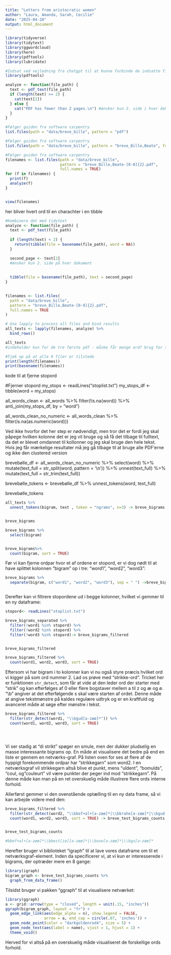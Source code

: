 ---
title: "Letters from aristocratic women"
author: "Laura, Amanda, Sarah, Cecilie"
date: "2025-04-28"
output: html_document
---


```{r, message=FALSE}

library(tidyverse)
library(tidytext)
library(ggwordcloud)
library(here)
library(pdftools)
library(lubridate)


```
```{r}

#Indsat ved vejledning fra chatgpt til at kunne forbinde de indsatte filer til at kunne anvende funktionen "analyze()"
library(pdftools)

analyze <- function(file_path) {
  text <- pdf_text(file_path)
  if (length(text) >= 2) {
    cat(text[2])
  } else {
    cat("PDF has fewer than 2 pages.\n") #ønsker kun 2. side i hver dokument
  }
}
```



```{r}
#Følger guiden fra software carpentry 
list.files(path = "data/breve_bille", pattern = "pdf")
```
```{r}
#Følger guiden fra software carpentry 
list.files(path = "data/breve_bille", pattern = "breve_Bille,Beate", full.names = TRUE)
```
```{r}
#Følger guiden fra software carpentry 
filenames <- list.files(path = "data/breve_bille",  
                        pattern = "breve_Bille,Beate-[0-8]{2}.pdf",
                        full.names = TRUE)
for (f in filenames) {
  print(f)
  analyze(f)
}


view(filenames)
```
her bliver hvert ord til en charachter i en tibble

```{r}
#Kombinere det med tidytext
analyze <- function(file_path) {
  text <- pdf_text(file_path)
  
  if (length(text) < 2) {
    return(tibble(file = basename(file_path), word = NA))
  }

  second_page <- text[2]
  #ønsker kun 2. side på hver dokument
  
    
  tibble(file = basename(file_path), text = second_page)
}
  

```
  
```{r}

filenames <- list.files(
  path = "data/breve_bille",  
  pattern = "breve_Bille,Beate-[0-9]{2}.pdf",
  full.names = TRUE
)

# Use lapply to process all files and bind results
all_texts <- lapply(filenames, analyze) %>%
  bind_rows()

all_texts
#indeholder kun for de tre første pdf - måske får mange ord? brug for troubleshooting
```



```{r}
#Tjek op på at alle 9 filer er tilstede 
print(length(filenames)) 
print(basename(filenames))
```
kode til at fjerne stopord

#Fjerner stopord 
my_stops <- readLines("stoplist.txt")
my_stops_df <- tibble(word = my_stops)

all_words_clean <- all_words %>%
  filter(!is.na(word)) %>%
  anti_join(my_stops_df, by = "word")

all_words_clean_no_numeric <- all_words_clean %>% 
  filter(is.na(as.numeric(word)))



Ved ikke hvorfor det her step er nødvendigt, men tror det er fordi jeg skal påpege hvilken kolonne det er jeg vil bruge og så få det tilbage til fulltext, da det er blevet omdannet til kollonner og jeg skal bruge den hele tekst. Hvis jeg får mærkelige resultater må jeg gå tilbage til at bruge alle PDF'erne og ikke den clustered version


brevebølle_df <- all_words_clean_no_numeric %>%
  select(word) %>%
  mutate(text_full = str_split(word, pattern = '\\n')) %>%
  unnest(text_full) %>%
  mutate(text_full = str_trim(text_full))

brevebølle_tokens <- brevebølle_df %>%
  unnest_tokens(word, text_full)

brevebølle_tokens


```{r inddeler i bigram}
all_texts %>% 
  unnest_tokens(bigram, text , token = "ngrams", n=3) -> breve_bigrams


breve_bigrams

```


```{r tæller bigrams}

breve_bigrams %>% 
  select(bigram)


breve_bigrams%>% 
  count(bigram, sort = TRUE)


```

Før vi kan fjerne ordpar hvor et af ordene er stopord, er vi dog nødt til at have splittet kolonnen "bigram" op i tre: "word1", "word2", "word3":


```{r }


breve_bigrams %>% 
  separate(bigram, c("word1", "word2", "word3"), sep = " ") ->breve_bigrams_separated



```


Derefter kan vi filtrere stopordene ud i begge kolonner, hvilket vi gemmer til en ny dataframe:
```{r}


stopord<- readLines("stoplist.txt")

breve_bigrams_separated %>% 
  filter(!word1 %in% stopord) %>%
  filter(!word2 %in% stopord) %>% 
  filter(!word3 %in% stopord)-> breve_bigrams_filtered


breve_bigrams_filtered

```


```{r}
breve_bigrams_filtered %>% 
  count(word1, word2, word3, sort = TRUE)
```

Eftersom vi har bigram i to kolonner kan vi nu også styre præcis hvilket ord vi kigger på som ord nummer 2. Lad os prøve med "strikke-ord". Tricket her er funktionen `str_detect`, som får at vide at den leder ord der starter med "strik" og kan efterfølges af 0 eller flere bogstaver mellem a til z og æ og ø. "\\b" angiver at det efterfølgende s skal være starten af ordet. Denne måde at angive tekstmønstre på kaldes regulære udtryk og er en kraftfuld og avanceret måde at søge efter mønstre i tekst.


```{r}

breve_bigrams_filtered %>% 
  filter(str_detect(word1, "\\bgud[a-zæø]*")) %>% 
  count(word1, word2, word3, sort = TRUE)





```
Vi ser stadig at "di strikt" spøger en smule, men der dukker pludselig en masse interessante bigrams op. En måde at visualisere det bedre på end en liste er gennem en netværks-graf. På listen oven for ses at flere af de hyppigt forekommende ordpar har "strikkegarn" som word2. I en netværksgraf vil strikkegarn altså blive et punkt, mens "uldent", "bomulds", "coul, og "couleurt" vil være punkter der peger ind mod "strikkegarn". På denne måde kan man på en ret overskuelig måde illustrere flere ords interne forhold.

Allerførst gemmer vi den ovenstående optælling til en ny data frame, så vi kan arbejde videre med den:

```{r}
breve_bigrams_filtered %>% 
  filter(str_detect(word2, "\\bbef+al+[a-zæø]*|\\bbrahe[a-zæø]*|\\bgud[a-zæø]*")) %>% 
  count(word1, word2, word3, sort = TRUE) -> breve_test_bigrams_counts


breve_test_bigrams_counts

#bbef+al+[a-zæø]*\\bbest[ie][a-zæø]*|\\boxe[a-zæø]*|\\bgu[a-zæø]*

```

Herefter bruger vi biblioteket "igraph" til at lave vores dataframe om til et netværksgraf-element. Inden da specificerer vi, at vi kun er interesserede i bigrams, der optræder mere en 8 gange:

```{r, message=FALSE}
library(igraph)
bigram_graph <- breve_test_bigrams_counts %>%
  graph_from_data_frame()
```

Tilsidst bruger vi pakken "ggraph" til at visualisere netværket:

```{r}
library(ggraph)
a <- grid::arrow(type = "closed", length = unit(.15, "inches"))
ggraph(bigram_graph, layout = "fr") +
  geom_edge_link(aes(edge_alpha = n), show.legend = FALSE,
                 arrow = a, end_cap = circle(.07, 'inches')) +
  geom_node_point(color = "darkgoldenrod4", size = 5) +
  geom_node_text(aes(label = name), vjust = 1, hjust = 1) +
  theme_void()
```

Herved for vi altså på en overskuelig måde visualiseret de forskellige ords forhold. 

